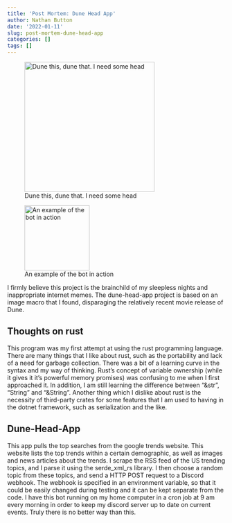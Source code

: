 ```yaml
---
title: 'Post Mortem: Dune Head App'
author: Nathan Button
date: '2022-01-11'
slug: post-mortem-dune-head-app
categories: []
tags: []
---
```


![Dune this, dune that.  I need some head](http://xbb.home.nate601.me/FABe9/kILOFArE82.png/raw){height=300px}

![An example of the bot in action](http://xbb.home.nate601.me/FABe9/Fibehito37.png/raw){height=150px}

I firmly believe this project is the brainchild of my sleepless nights and inappropriate internet memes.  The dune-head-app project is based on an image macro that I found, disparaging the relatively recent movie release of Dune.

## Thoughts on rust

This program was my first attempt at using the rust programming language.  There are many things that I like about rust, such as the portability and lack of a need for garbage collection.  There was a bit of a learning curve in the 
syntax and my way of thinking.  Rust's concept of variable ownership (while it gives it it's powerful memory promises) was confusing to me when I first approached it.  In addition, I am still learning the difference between "&str", "String" and "&String".
Another thing which I dislike about rust is the necessity of third-party crates for some features that I am used to having in the dotnet framework, such as serialization and the like.

## Dune-Head-App

This app pulls the top searches from the google trends website.  This website lists the top trends within a certain demographic, as well as images and news articles about the trends.  I scrape the RSS feed of the US trending topics, and I parse it using the 
serde_xml_rs library.  I then choose a random topic from these topics, and send a HTTP POST request to a Discord webhook.  The webhook is specified in an environment variable, so that it could be easily changed during testing and it can be kept separate from the code.  I have this bot running on my home computer in a cron job at 9 am every morning in order to keep my discord server up to date on current events.  Truly there is no better way than this.
